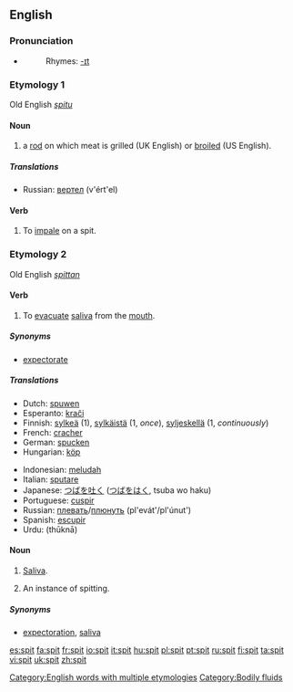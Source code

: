 ==English==

===Pronunciation===
*{{IPA|/'spɪt/}}
*:Rhymes: [[Rhymes:English:-ɪt|-ɪt]]

===Etymology 1===
Old English ''[[spitu]]''

====Noun====
{{en-noun}}

#a [[rod]] on which meat is grilled (UK English) or [[broiled]] (US English).

=====Translations=====
{{top}}
*Russian: [[вертел]] (v'ért'el) {{m}}
{{bottom}}

====Verb====
{{en-verb|spit|t|ed}}

#To [[impale]] on a spit.

===Etymology 2===
Old English ''[[spittan]]''

====Verb====
{{en-verb|spits|spitting|spat}}

# To [[evacuate]] [[saliva]] from the [[mouth]].

=====Synonyms=====
*[[expectorate]]

=====Translations=====
{{top}}
*Dutch: [[spuwen]]
*Esperanto: [[kraĉi]]
*Finnish: [[sylkeä]] (1), [[sylkäistä]] (1, ''once''), [[syljeskellä]] (1, ''continuously'')
*French: [[cracher]]
*German: [[spucken]]
*Hungarian: [[köp]]
{{mid}}
*Indonesian: [[ludah|meludah]]
*Italian: [[sputare]]
*Japanese: [[つば]]を[[吐く]] ([[つば]]を[[はく]], tsuba wo haku)
*Portuguese: [[cuspir]]
*Russian: [[плевать]]/[[плюнуть]] (pl'evát'/pl'únut')
*Spanish: [[escupir]]
*Urdu: {{URchar|[[تھوکنا]]}} (thūknā)
{{bottom}}

====Noun====
{{en-noun|s|-}}
#{{uncountable}} [[saliva|Saliva]].
#{{countable}} An instance of spitting.

=====Synonyms=====
* [[expectoration]], [[saliva]]

[[Category:English words with multiple etymologies]]
[[Category:Bodily fluids]]

[[es:spit]]
[[fa:spit]]
[[fr:spit]]
[[io:spit]]
[[it:spit]]
[[hu:spit]]
[[pl:spit]]
[[pt:spit]]
[[ru:spit]]
[[fi:spit]]
[[ta:spit]]
[[vi:spit]]
[[uk:spit]]
[[zh:spit]]